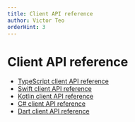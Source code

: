 ```yaml
---
title: Client API reference
author: Victor Teo
orderHint: 3
---
```


# Client API reference

- [TypeScript client API reference](/reference/api-reference/client-api-reference/typescript-client-api-reference)
- [Swift client API reference](/reference/api-reference/client-api-reference/swift-client-api-reference)
- [Kotlin client API reference](/reference/api-reference/client-api-reference/kotlin-client-api-reference)
- [C# client API reference](/reference/api-reference/client-api-reference/csharp-client-api-reference)
- [Dart client API reference](/reference/api-reference/client-api-reference/dart-client-api-reference)
